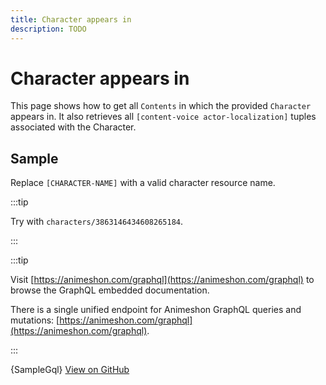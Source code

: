 ```yaml
---
title: Character appears in
description: TODO
---
```


# Character appears in

This page shows how to get all `Contents` in which the provided `Character` appears in.
It also retrieves all `[content-voice actor-localization]` tuples associated with the Character.

## Sample

Replace `[CHARACTER-NAME]` with a valid character resource name.

:::tip

Try with `characters/3863146434608265184`.

:::

:::tip

Visit [https://animeshon.com/graphql](https://animeshon.com/graphql) to browse the GraphQL embedded documentation.

There is a single unified endpoint for Animeshon GraphQL queries and mutations: [https://animeshon.com/graphql](https://animeshon.com/graphql).

:::


<CodeBlock language="graphql">
  {SampleGql}
</CodeBlock>
<a href="https://github.com/animeapis/graphql-samples/blob/master/quickstarts/query-character-appears-in.gql">View on GitHub</a>
